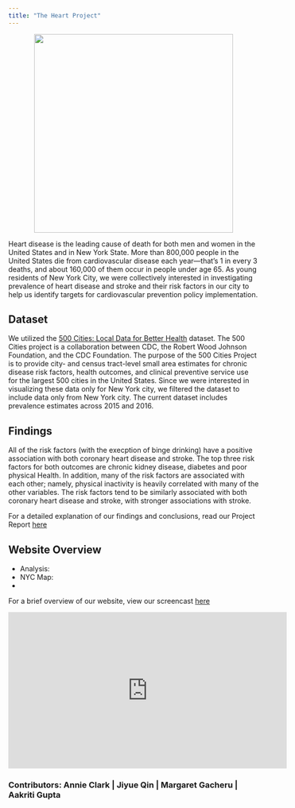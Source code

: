 ```yaml
---
title: "The Heart Project"
---
```




<center>

<img src="pictures/heart1.jpg" width="400px" height="auto">

</center>


Heart disease is the leading cause of death for both men and women in the United States and in New York State. More than 800,000 people in the United States die from cardiovascular disease each year—that's 1 in every 3 deaths, and about 160,000 of them occur in people under age 65. As young residents of New York City, we were collectively interested in investigating prevalence of heart disease and stroke and their risk factors in our city to help us identify targets for cardiovascular prevention policy implementation.

<h2> Dataset </h2>
We utilized the [500 Cities: Local Data for Better Health](https://catalog.data.gov/dataset/500-cities-local-data-for-better-health-b32fd) dataset. The 500 Cities project is a collaboration between CDC, the Robert Wood Johnson Foundation, and the CDC Foundation. The purpose of the 500 Cities Project is to provide city- and census tract-level small area estimates for chronic disease risk factors, health outcomes, and clinical preventive service use for the largest 500 cities in the United States. Since we were interested in visualizing these data only for New York city, we filtered the dataset to include data only from New York city. The current dataset includes prevalence estimates across 2015 and 2016.

<h2> Findings </h2>

All of the risk factors (with the execption of binge drinking) have a positive association with both coronary heart disease and stroke. The top three risk factors for both outcomes are chronic kidney disease, diabetes and poor physical Health. In addition, many of the risk factors are associated with each other; namely, physical inactivity is heavily correlated with many of the other variables. The risk factors tend to be similarly associated with both coronary heart disease and stroke, with stronger associations with stroke. 



For a detailed explanation of our findings and conclusions, read our Project Report [here](final_project_report.html)


<h2> Website Overview </h2>

* Analysis:
* NYC Map:
* 

For a brief overview of our website, view our screencast [here](https://www.youtube.com/watch?v=ogEZEKVYpkQ)

<iframe width="560" height="315" src="https://www.youtube.com/embed/ogEZEKVYpkQ" frameborder="0" allow="accelerometer; autoplay; encrypted-media; gyroscope; picture-in-picture" allowfullscreen></iframe>

<h3>Contributors: Annie Clark | Jiyue Qin | Margaret Gacheru | Aakriti Gupta </h3>
